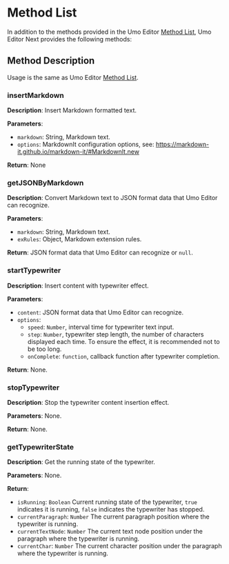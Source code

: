 # Method List

In addition to the methods provided in the Umo Editor [Method List](../editor/methods), Umo Editor Next provides the following methods:

## Method Description

Usage is the same as Umo Editor [Method List](../editor/methods).

### insertMarkdown

**Description**: Insert Markdown formatted text.

**Parameters**:

- `markdown`: String, Markdown text.
- `options`: MarkdownIt configuration options, see: https://markdown-it.github.io/markdown-it/#MarkdownIt.new

**Return**: None

### getJSONByMarkdown

**Description**: Convert Markdown text to JSON format data that Umo Editor can recognize.

**Parameters**:

- `markdown`: String, Markdown text.
- `exRules`: Object, Markdown extension rules.

**Return**: JSON format data that Umo Editor can recognize or `null`.

### startTypewriter

**Description**: Insert content with typewriter effect.

**Parameters**:

- `content`: JSON format data that Umo Editor can recognize.
- `options`:
  - `speed`: `Number`, interval time for typewriter text input.
  - `step`: `Number`, typewriter step length, the number of characters displayed each time. To ensure the effect, it is recommended not to be too long.
  - `onComplete`: `function`, callback function after typewriter completion.

**Return**: None.

### stopTypewriter

**Description**: Stop the typewriter content insertion effect.

**Parameters**: None.

**Return**: None.

### getTypewriterState

**Description**: Get the running state of the typewriter.

**Parameters**: None.

**Return**:

- `isRunning`: `Boolean` Current running state of the typewriter, `true` indicates it is running, `false` indicates the typewriter has stopped.
- `currentParagraph`: `Number` The current paragraph position where the typewriter is running.
- `currentTextNode`: `Number` The current text node position under the paragraph where the typewriter is running.
- `currentChar`: `Number` The current character position under the paragraph where the typewriter is running.
